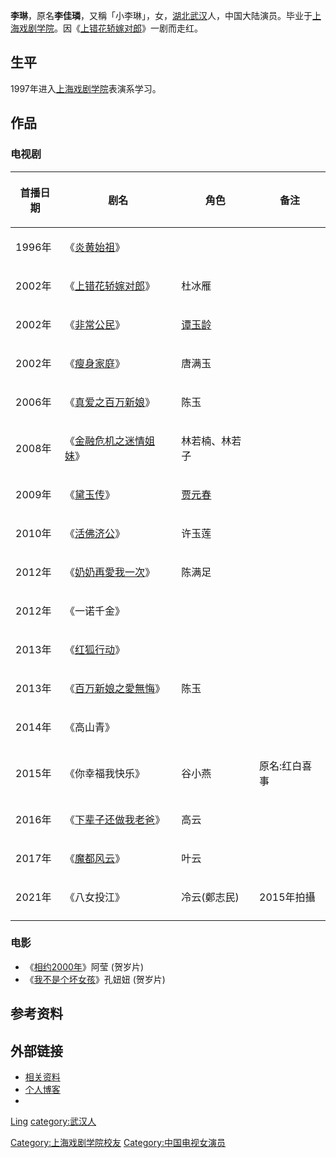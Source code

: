 {{同名人物||李琳}}
{{藝人
|姓名 = 李琳
|類型 = 女演员
|圖片 = 
|圖片簡介 =
|英文名 = 
|原名 =李佳璘
|綽號 = 
|出生日期 = {{birth date and age|1980|8|4}}
|出生地點 = {{CHN}}[[湖北省|湖北省]][[武汉市|武汉市]]
|籍貫= 
|職業 = [[演员|演员]] 
|語言 = 汉语
|三圍 = 
|教育程度 =[[上海戏剧学院|上海戏剧学院]]表演系本科
|宗教信仰 =
|配偶 = {{marriage|[[经超|经超]]|May 0, 2014}}
|兒女 =2女
|父母 = 
|音樂類型 = 
|演奏樂器 = 
|出生地 = 
|出道作 = 
|活躍年代 = 
|唱片公司 =
|經紀公司 = 
|網站 = 
|相關團體 = 
|獎項 = 
|IMDb =  
|現任成員 = 
|過往成員 = 
|音樂專輯 = 
|電影 = 
|電視節目 = 
|舞台劇 = 
|書籍 =
}}
'''李琳'''{{BD|1980年|8月4日|catIdx=L李}}，原名'''李佳璘'''，又稱「小李琳」，女，[[湖北|湖北]][[武汉|武汉]]人，中国大陆演员。毕业于[[上海戏剧学院|上海戏剧学院]]。因《[[上错花轿嫁对郎_(电视剧)|上错花轿嫁对郎]]》一剧而走红。

== 生平 ==
1997年进入[[上海戏剧学院|上海戏剧学院]]表演系学习。

== 作品 ==
=== 电视剧 ===
{| class="wikitable" 
|- 
! 首播日期 || 剧名 || 角色 || 备注 
|-
| 1996年 || 《[[炎黄始祖|炎黄始祖]]》||   ||  
|-
| 2002年 || 《[[上错花轿嫁对郎_(电视剧)|上错花轿嫁对郎]]》|| 杜冰雁 || 
|-
| 2002年 || 《[[非常公民|非常公民]]》|| [[谭玉龄|谭玉龄]] || 
|-
| 2002年 || 《[[瘦身家庭|瘦身家庭]]》|| 唐满玉 ||   
|-
| 2006年 || 《[[真爱之百万新娘|真爱之百万新娘]]》|| 陈玉 ||  
|-
| 2008年 || 《[[金融危机之迷情姐妹|金融危机之迷情姐妹]]》|| 林若楠、林若子 || 
|-
| 2009年 || 《[[黛玉传|黛玉传]]》|| [[贾元春|贾元春]] || 
|-
| 2010年 || 《[[活佛济公_(2010年电视剧)|活佛济公]]》|| 许玉莲 || 
|-
| 2012年 || 《[[奶奶再愛我一次_(電視劇)|奶奶再愛我一次]]》|| 陈满足||
|-
| 2012年 ||《一诺千金》|| ||
|-
| 2013年 || 《[[红狐行动|红狐行动]]》||  ||
|-
| 2013年 || 《[[百万新娘之愛無悔|百万新娘之愛無悔]]》|| 陈玉 || 
|-
| 2014年|| 《高山青》||  ||
|-
| 2015年   || 《你幸福我快乐》|| 谷小燕 || 原名:红白喜事
|-
| 2016年   || 《[[下辈子还做我老爸|下辈子还做我老爸]]》|| 高云 || 
|-
| 2017年   || 《[[魔都风云|魔都风云]]》|| 叶云 || 
|-
| 2021年     || 《八女投江》|| 冷云(鄭志民) || 2015年拍攝
|-
|}

=== 电影 ===
*《[[相约2000年|相约2000年]]》阿莹 (贺岁片)
*《[[我不是个坏女孩|我不是个坏女孩]]》孔妞妞 (贺岁片)

== 参考资料 ==
{{reflist}}

== 外部链接 ==
* [http://ent.sina.com.cn/v/2007-09-17/22061720066.shtml 相关资料] {{Wayback|url=http://ent.sina.com.cn/v/2007-09-17/22061720066.shtml |date=20190824020657 }}
* [http://blog.sina.com.cn/lijialin 个人博客] {{Wayback|url=http://blog.sina.com.cn/lijialin |date=20200812125412 }}
* {{weibo|1233308293|小李琳}}

{{Authority control}}
{{DEFAULTSORT:Li李}}
[[category:李姓|Ling]]
[[category:武汉人|category:武汉人]]
[[Category:上海戏剧学院校友|Category:上海戏剧学院校友]]
[[Category:中国电视女演员|Category:中国电视女演员]]